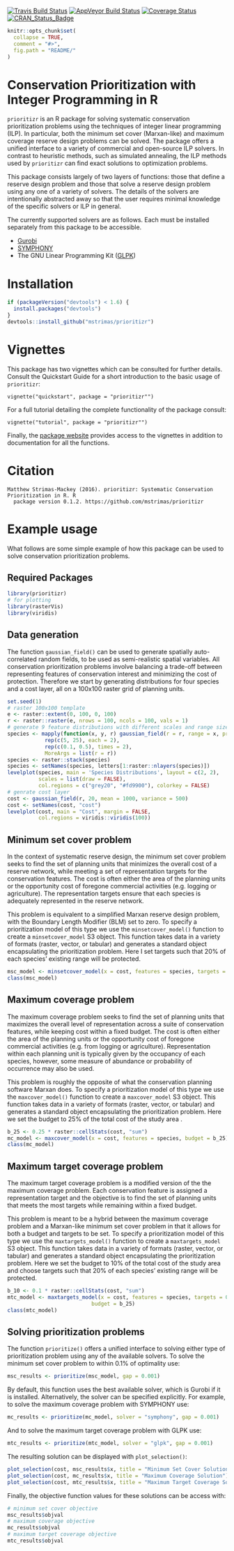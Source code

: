 [![Travis Build Status](https://img.shields.io/travis/mstrimas/prioritizr/master.svg?label=Mac%20OSX%20%26%20Linux)](https://travis-ci.org/mstrimas/prioritizr)
[![AppVeyor Build Status](https://img.shields.io/appveyor/ci/mstrimas/prioritizr/master.svg?label=Windows)](https://ci.appveyor.com/project/mstrimas/prioritizr)
[![Coverage Status](https://codecov.io/github/mstrimas/prioritizr/coverage.svg?branch=master)](https://codecov.io/github/mstrimas/prioritizr?branch=master)
[![CRAN_Status_Badge](http://www.r-pkg.org/badges/version/prioritizr)](https://CRAN.R-project.org/package=prioritizr)

<!-- README.md is generated from README.Rmd. Please edit that file -->

```r
knitr::opts_chunk$set(
  collapse = TRUE,
  comment = "#>",
  fig.path = "README/"
)
```

# Conservation Prioritization with Integer Programming in R

`prioritizr` is an R package for solving systematic conservation prioritization problems using the techniques of integer linear programming (ILP). In particular, both the minimum set cover (Marxan-like) and maximum coverage reserve design problems can be solved. The package offers a unified interface to a variety of commercial and open-source ILP solvers. In contrast to heuristic methods, such as simulated annealing, the ILP methods used by `prioritizr` can find exact solutions to optimization problems.

This package consists largely of two layers of functions: those that define a reserve design problem and those that solve a reserve design problem using any one of a variety of solvers. The details of the solvers are intentionally abstracted away so that the user requires minimal knowledge of the specific solvers or ILP in general.

The currently supported solvers are as follows. Each must be installed separately from this package to be accessible.

- [Gurobi](http://gurobi.com)
- [SYMPHONY](https://projects.coin-or.org/SYMPHONY)
- The GNU Linear Programming Kit ([GLPK](https://www.gnu.org/software/glpk/))

# Installation

```r
if (packageVersion("devtools") < 1.6) {
  install.packages("devtools")
}
devtools::install_github("mstrimas/prioritizr")
```

# Vignettes

This package has two vignettes which can be consulted for further details. Consult the Quickstart Guide for a short introduction to the basic usage of `prioritizr`:

```
vignette("quickstart", package = "prioritizr"")
```

For a full tutorial detailing the complete functionality of the package consult:

```
vignette("tutorial", package = "prioritizr"")
```

Finally, the [package website](https://mstrimas.github.io/prioritizr) provides access to the vignettes in addition to documentation for all the functions.

# Citation

```
Matthew Strimas-Mackey (2016). prioritizr: Systematic Conservation Prioritization in R. R
  package version 0.1.2. https://github.com/mstrimas/prioritizr
```

# Example usage

What follows are some simple example of how this package can be used to solve conservation prioritization problems.

## Required Packages

```r
library(prioritizr)
# for plotting
library(rasterVis)
library(viridis)
```

## Data generation

The function `gaussian_field()` can be used to generate spatially auto-correlated random fields, to be used as semi-realistic spatial variables. All conservation prioritization problems involve balancing a trade-off between representing features of conservation interest and minimizing the cost of protection. Therefore we start by generating distributions for four species and a cost layer, all on a 100x100 raster grid of planning units.

```r
set.seed(1)
# raster 100x100 template
e <- raster::extent(0, 100, 0, 100)
r <- raster::raster(e, nrows = 100, ncols = 100, vals = 1)
# generate 9 feature distributions with different scales and range sizes
species <- mapply(function(x, y, r) gaussian_field(r = r, range = x, prop = y),
            rep(c(5, 25), each = 2),
            rep(c(0.1, 0.5), times = 2),
            MoreArgs = list(r = r))
species <- raster::stack(species)
species <- setNames(species, letters[1:raster::nlayers(species)])
levelplot(species, main = 'Species Distributions', layout = c(2, 2),
          scales = list(draw = FALSE),
          col.regions = c("grey20", "#fd9900"), colorkey = FALSE)
# genrate cost layer
cost <- gaussian_field(r, 20, mean = 1000, variance = 500)
cost <- setNames(cost, "cost")
levelplot(cost, main = "Cost", margin = FALSE,
          col.regions = viridis::viridis(100))
```

## Minimum set cover problem

In the context of systematic reserve design, the minimum set cover problem seeks to find the set of planning units that minimizes the overall cost of a reserve network, while meeting a set of representation targets for the conservation features. The cost is often either the area of the planning units or the opportunity cost of foregone commercial activities (e.g. logging or agriculture). The representation targets ensure that each species is adequately represented in the reserve network.

This problem is equivalent to a simplified Marxan reserve design problem,
with the Boundary Length Modifier (BLM) set to zero. To specify a prioritization model of this type we use the `minsetcover_model()` function to create a `minsetcover_model` S3 object. This function takes data in a variety of formats (raster, vector, or tabular) and generates a standard object encapsulating the prioritization problem. Here I set targets such that 20% of each species' existing range will be protected.

```r
msc_model <- minsetcover_model(x = cost, features = species, targets = 0.2)
class(msc_model)
```

## Maximum coverage problem

The maximum coverage problem seeks to find the set of planning units that maximizes the overall level of representation across a suite of conservation features, while keeping cost within a fixed budget. The cost is often either the area of the planning units or the opportunity cost of foregone commercial activities (e.g. from logging or agriculture). Representation within each planning unit is typically given by the occupancy of each species, however, some measure of abundance or probability of occurrence may also be used.

This problem is roughly the opposite of what the conservation planning software Marxan does. To specify a prioritization model of this type we use the `maxcover_model()` function to create a `maxcover_model` S3 object. This function takes data in a variety of formats (raster, vector, or tabular) and generates a standard object encapsulating the prioritization problem. Here we set the budget to 25% of the total cost of the study area .

```r
b_25 <- 0.25 * raster::cellStats(cost, "sum")
mc_model <- maxcover_model(x = cost, features = species, budget = b_25)
class(mc_model)
```

## Maximum target coverage problem

The maximum target coverage problem is a modified version of the the maximum coverage problem. Each conservation feature is assigned a representation target and the objective is to find the set of planning units that meets the most targets while remaining within a fixed budget. 

This problem is meant to be a hybrid between the maximum coverage problem and a Marxan-like minimum set cover problem in that it allows for both a budget and targets to be set. To specify a prioritization model of this type we use the `maxtargets_model()` function to create a `maxtargets_model` S3 object. This function takes data in a variety of formats (raster, vector, or tabular) and generates a standard object encapsulating the prioritization problem. Here we set the budget to 10% of the total cost of the study area and choose targets such that 20% of each species' existing range will be protected.

```r
b_10 <- 0.1 * raster::cellStats(cost, "sum")
mtc_model <- maxtargets_model(x = cost, features = species, targets = 0.2, 
                           budget = b_25)
class(mtc_model)
```

## Solving prioritization problems

The function `prioritize()` offers a unified interface to solving either type of prioritization problem using any of the available solvers. To solve the minimum set cover problem to within 0.1% of optimality use:

```r
msc_results <- prioritize(msc_model, gap = 0.001)
```

By default, this function uses the best available solver, which is Gurobi if it is installed. Alternatively, the solver can be specified explicitly. For example, to solve the maximum coverage problem with SYMPHONY use:

```r
mc_results <- prioritize(mc_model, solver = "symphony", gap = 0.001)
```

And to solve the maximum target coverage problem with GLPK use:

```r
mtc_results <- prioritize(mtc_model, solver = "glpk", gap = 0.001)
```

The resulting solution can be displayed with `plot_selection()`:

```r
plot_selection(cost, msc_results$x, title = "Minimum Set Cover Solution")
plot_selection(cost, mc_results$x, title = "Maximum Coverage Solution")
plot_selection(cost, mtc_results$x, title = "Maximum Target Coverage Solution")
```

Finally, the objective function values for these solutions can be access with:

```r
# minimum set cover objective
msc_results$objval
# maximum coverage objective
mc_results$objval
# maximum target coverage objective
mtc_results$objval
```
